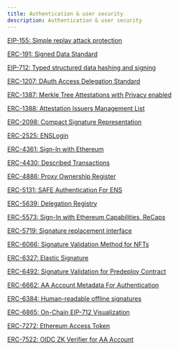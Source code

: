 ```yaml
---
title: Authentication & user security
description: Authentication & user security
---
```


[EIP-155: Simple replay attack protection](https://eips.ethereum.org/EIPS/eip-155)

[ERC-191: Signed Data Standard](https://eips.ethereum.org/EIPS/eip-191)

[EIP-712: Typed structured data hashing and signing](https://eips.ethereum.org/EIPS/eip-712)

[ERC-1207: DAuth Access Delegation Standard](https://eips.ethereum.org/EIPS/eip-1207)

[ERC-1387: Merkle Tree Attestations with Privacy enabled](https://eips.ethereum.org/EIPS/eip-1387)

[ERC-1388: Attestation Issuers Management List](https://eips.ethereum.org/EIPS/eip-1388)

[ERC-2098: Compact Signature Representation](https://eips.ethereum.org/EIPS/eip-2098)

[ERC-2525: ENSLogin](https://eips.ethereum.org/EIPS/eip-2525)

[ERC-4361: Sign-In with Ethereum](https://eips.ethereum.org/EIPS/eip-4361)

[ERC-4430: Described Transactions](https://eips.ethereum.org/EIPS/eip-4430)

[ERC-4886: Proxy Ownership Register](https://eips.ethereum.org/EIPS/eip-4886)

[ERC-5131: SAFE Authentication For ENS](https://eips.ethereum.org/EIPS/eip-5131)

[ERC-5639: Delegation Registry](https://eips.ethereum.org/EIPS/eip-5639)

[ERC-5573: Sign-In with Ethereum Capabilities, ReCaps](https://eips.ethereum.org/EIPS/eip-5573)

[ERC-5719: Signature replacement interface](https://eips.ethereum.org/EIPS/eip-5719)

[ERC-6066: Signature Validation Method for NFTs](https://eips.ethereum.org/EIPS/eip-6066)

[ERC-6327: Elastic Signature](https://eips.ethereum.org/EIPS/eip-6327)

[ERC-6492: Signature Validation for Predeploy Contract](https://eips.ethereum.org/EIPS/eip-6492)

[ERC-6662: AA Account Metadata For Authentication](https://eips.ethereum.org/EIPS/eip-6662)

[ERC-6384: Human-readable offline signatures](https://eips.ethereum.org/EIPS/eip-6384)

[ERC-6865: On-Chain EIP-712 Visualization](https://eips.ethereum.org/EIPS/eip-6865)

[ERC-7272: Ethereum Access Token](https://eips.ethereum.org/EIPS/eip-7272)

[ERC-7522: OIDC ZK Verifier for AA Account](https://eips.ethereum.org/EIPS/eip-7522)

